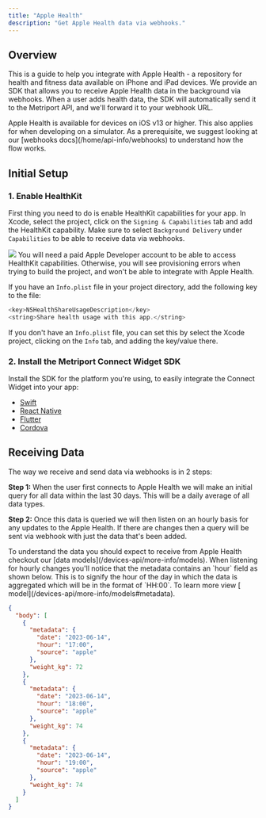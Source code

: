 ```yaml
---
title: "Apple Health"
description: "Get Apple Health data via webhooks."
---
```


## Overview

This is a guide to help you integrate with Apple Health - a repository for health and fitness data available on iPhone and iPad devices.
We provide an SDK that allows you to receive Apple Health data in the background via webhooks. When a user adds health data,
the SDK will automatically send it to the Metriport API, and we'll forward it to your webhook URL.

<Info>
  Apple Health is available for devices on iOS v13 or higher. This also applies for when developing
  on a simulator.
</Info>

<Tip>
  As a prerequisite, we suggest looking at our [webhooks docs](/home/api-info/webhooks) to
  understand how the flow works.
</Tip>

## Initial Setup

### 1. Enable HealthKit

First thing you need to do is enable HealthKit capabilities for your app.
In Xcode, select the project, click on the `Signing & Capabilities` tab and add the HealthKit capability.
Make sure to select `Background Delivery` under `Capabilities` to be able to receive data via webhooks.

<img className="h-100" src="/images/healthkit-capability.png" />

<Warning>
  You will need a paid Apple Developer account to be able to access HealthKit capabilities.
  Otherwise, you will see provisioning errors when trying to build the project, and won't be able to
  integrate with Apple Health.
</Warning>

If you have an `Info.plist` file in your project directory, add the following key to the file:

```swift
<key>NSHealthShareUsageDescription</key>
<string>Share health usage with this app.</string>
```

If you don't have an `Info.plist` file, you can set this by select the Xcode project,
clicking on the `Info` tab, and adding the key/value there.

### 2. Install the Metriport Connect Widget SDK

Install the SDK for the platform you're using, to easily integrate the Connect Widget into your app:

- [Swift](/devices-api/sdks/connect-widget/swift)
- [React Native](/devices-api/sdks/connect-widget/react-native)
- [Flutter](/devices-api/sdks/connect-widget/flutter)
- [Cordova](/devices-api/sdks/connect-widget/cordova)

## Receiving Data

The way we receive and send data via webhooks is in 2 steps:

**Step 1:** When the user first connects to Apple Health we will make an initial query for all data within the last 30 days.
This will be a daily average of all data types.

**Step 2:** Once this data is queried we will then listen on an hourly basis for any updates to the Apple Health.
If there are changes then a query will be sent via webhook with just the data that's been added.

<Info>
  To understand the data you should expect to receive from Apple Health checkout our [data
  models](/devices-api/more-info/models).
</Info>

<Info>
  When listening for hourly changes you'll notice that the metadata contains an `hour` field as
  shown below. This is to signify the hour of the day in which the data is aggregated which will be
  in the format of `HH:00`. To learn more view [ model](/devices-api/more-info/models#metadata).
</Info>

```json
{
  "body": [
    {
      "metadata": {
        "date": "2023-06-14",
        "hour": "17:00",
        "source": "apple"
      },
      "weight_kg": 72
    },
    {
      "metadata": {
        "date": "2023-06-14",
        "hour": "18:00",
        "source": "apple"
      },
      "weight_kg": 74
    },
    {
      "metadata": {
        "date": "2023-06-14",
        "hour": "19:00",
        "source": "apple"
      },
      "weight_kg": 74
    }
  ]
}
```
